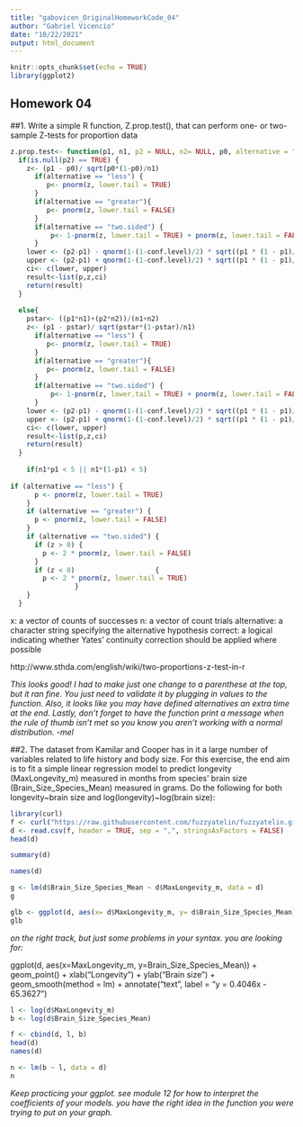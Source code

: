 ```yaml
---
title: "gabovicen_OriginalHomeworkCode_04"
author: "Gabriel Vicencio"
date: "10/22/2021"
output: html_document
---
```


```r
knitr::opts_chunk$set(echo = TRUE)
library(ggplot2)
```


## Homework 04



##1. Write a simple R function, Z.prop.test(), that can perform one- or two-sample Z-tests for proportion data

```r
z.prop.test<- function(p1, n1, p2 = NULL, n2= NULL, p0, alternative = "two.sided", cconf.level = 0.95) {
  if(is.null(p2) == TRUE) {
    z<- (p1 - p0)/ sqrt(p0*(1-p0)/n1)
      if(alternative == "less") {
         p<- pnorm(z, lower.tail = TRUE)
      }
      if(alternative == "greater"){
         p<- pnorm(z, lower.tail = FALSE)
      }
      if(alternative == "two.sided") {
          p<- 1-pnorm(z, lower.tail = TRUE) + pnorm(z, lower.tail = FALSE)
      }
    lower <- (p2-p1) - qnorm(1-(1-conf.level)/2) * sqrt((p1 * (1 - p1)/n1)+(p2 * (1 - p2)/n2))
    upper <- (p2-p1) + qnorm(1-(1-conf.level)/2) * sqrt((p1 * (1 - p1)/n1)+(p2 * (1 - p2)/n2))
    ci<- c(lower, upper)
    result<-list(p,z,ci)
    return(result)
  }
  
  else{
    pstar<- ((p1*n1)+(p2*n2))/(n1+n2)
    z<- (p1 - pstar)/ sqrt(pstar*(1-pstar)/n1)
      if(alternative == "less") {
         p<- pnorm(z, lower.tail = TRUE)
      }
      if(alternative == "greater"){
         p<- pnorm(z, lower.tail = FALSE)
      }
      if(alternative == "two.sided") {
          p<- 1-pnorm(z, lower.tail = TRUE) + pnorm(z, lower.tail = FALSE)
      }
    lower <- (p2-p1) - qnorm(1-(1-conf.level)/2) * sqrt((p1 * (1 - p1)/n1)+(p2 * (1 - p2)/n2))
    upper <- (p2-p1) + qnorm(1-(1-conf.level)/2) * sqrt((p1 * (1 - p1)/n1)+(p2 * (1 - p2)/n2))
    ci<- c(lower, upper)
    result<-list(p,z,ci)
    return(result)
  }
    
    if(n1*p1 < 5 || n1*(1-p1) < 5)
  
if (alternative == "less") {
      p <- pnorm(z, lower.tail = TRUE)
    }
    if (alternative == "greater") {
      p <- pnorm(z, lower.tail = FALSE)
    }
    if (alternative == "two.sided") {
      if (z > 0) {
        p <- 2 * pnorm(z, lower.tail = FALSE)
      }  
      if (z < 0)                    {
        p <- 2 * pnorm(z, lower.tail = TRUE)
                } 
    }
  }
```
x: a vector of counts of successes
n: a vector of count trials
alternative: a character string specifying the alternative hypothesis
correct: a logical indicating whether Yates’ continuity correction should be applied where possible


http://www.sthda.com/english/wiki/two-proportions-z-test-in-r

*This looks good! I had to make just one change to a parenthese at the top, but it ran fine. You just need to validate it by plugging in values to the function. Also, it looks like you may have defined alternatives an extra time at the end. Lastly, don't forget to have the function print a message when the rule of thumb isn't met so you know you aren't working with a normal distribution. -mel* 

##2. The dataset from Kamilar and Cooper has in it a large number of variables related to life history and body size. For this exercise, the end aim is to fit a simple linear regression model to predict longevity (MaxLongevity_m) measured in months from species’ brain size (Brain_Size_Species_Mean) measured in grams. Do the following for both longevity~brain size and log(longevity)~log(brain size):


```r
library(curl)
f <- curl("https://raw.githubusercontent.com/fuzzyatelin/fuzzyatelin.github.io/master/AN588_Fall21/KamilarAndCooperData.csv")
d <- read.csv(f, header = TRUE, sep = ",", stringsAsFactors = FALSE)
head(d)
```

```r
summary(d)
```

```r
names(d)
```

```r
g <- lm(d$Brain_Size_Species_Mean ~ d$MaxLongevity_m, data = d)
g
```

```r
glb <- ggplot(d, aes(x= d$MaxLongevity_m, y= d$Brain_Size_Species_Mean)) + (Brain Size = 0.4046 * Longevity - 65.3627) + geom_point xlab("Longevity") + ylab("Brain size") + geom_smooth(method = lm)
glb
```              

*on the right track, but just some problems in your syntax. you are looking for:*

ggplot(d, aes(x=MaxLongevity_m, y=Brain_Size_Species_Mean)) + geom_point() + xlab("Longevity") + ylab("Brain size") + geom_smooth(method = lm) + annotate("text",  label = "y = 0.4046x - 65.3627") 

```r
l <- log(d$MaxLongevity_m) 
b <- log(d$Brain_Size_Species_Mean)

f <- cbind(d, l, b)
head(d)
names(d)

n <- lm(b ~ l, data = d)
n
```

*Keep practicing your ggplot. see module 12 for how to interpret the coefficients of your models. you have the right idea in the function you were trying to put on your graph.*




